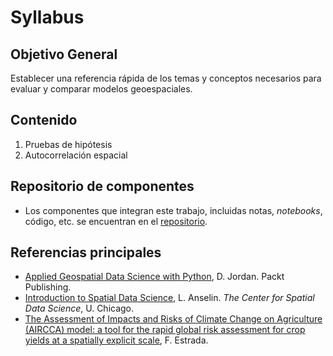 # Syllabus {.unnumbered}

## Objetivo General {-}

Establecer una referencia rápida de los temas y conceptos necesarios para
evaluar y comparar modelos geoespaciales.

## Contenido {-}

1. Pruebas de hipótesis
2. Autocorrelación espacial

## Repositorio de componentes {-}

* Los componentes que integran este trabajo, incluidas notas, _notebooks_,
código, etc. se encuentran en el [repositorio](https://github.com/CAMM961001/estancia).

## Referencias principales {-}

* [Applied Geospatial Data Science with Python](https://github.com/PacktPublishing/Applied-Geospatial-Data-Science-with-Python), D. Jordan. Packt Publishing.
* [Introduction to Spatial Data Science](https://youtube.com/playlist?list=PLzREt6r1NenmFyTw8v2JZpEE4PZGNi5Ht&si=SUS-PmoOYAN8_XtO), L. Anselin.
_The Center for Spatial Data Science_, U. Chicago.
* [The Assessment of Impacts and Risks of Climate Change on Agriculture (AIRCCA) model: a tool for the rapid global risk assessment for crop yields at a spatially explicit scale](https://sites.google.com/view/aircc-lab), F. Estrada.

